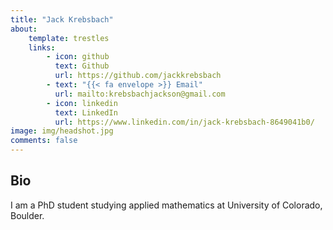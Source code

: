 ```yaml
---
title: "Jack Krebsbach"
about:
    template: trestles
    links:
        - icon: github
          text: Github
          url: https://github.com/jackkrebsbach
        - text: "{{< fa envelope >}} Email"
          url: mailto:krebsbachjackson@gmail.com
        - icon: linkedin
          text: LinkedIn
          url: https://www.linkedin.com/in/jack-krebsbach-8649041b0/
image: img/headshot.jpg
comments: false
---
```


## Bio

I am a PhD student studying applied mathematics at University of Colorado, Boulder. 

